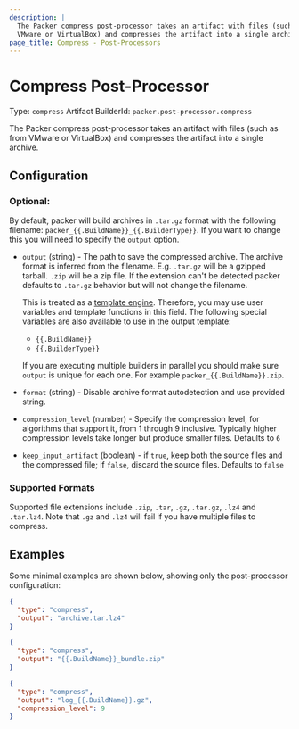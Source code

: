 ```yaml
---
description: |
  The Packer compress post-processor takes an artifact with files (such as from
  VMware or VirtualBox) and compresses the artifact into a single archive.
page_title: Compress - Post-Processors
---
```


<BadgesHeader>
  <PluginBadge type="official" />
</BadgesHeader>

# Compress Post-Processor

Type: `compress`
Artifact BuilderId: `packer.post-processor.compress`

The Packer compress post-processor takes an artifact with files (such as from
VMware or VirtualBox) and compresses the artifact into a single archive.

## Configuration

### Optional:

By default, packer will build archives in `.tar.gz` format with the following
filename: `packer_{{.BuildName}}_{{.BuilderType}}`. If you want to change this
you will need to specify the `output` option.

- `output` (string) - The path to save the compressed archive. The archive
  format is inferred from the filename. E.g. `.tar.gz` will be a gzipped
  tarball. `.zip` will be a zip file. If the extension can't be detected
  packer defaults to `.tar.gz` behavior but will not change the filename.

  This is treated as a
  [template engine](/docs/templates/legacy_json_templates/engine). Therefore, you
  may use user variables and template functions in this field.
  The following special variables are also available to use in the output
  template:

  - `{{.BuildName}}`
  - `{{.BuilderType}}`

  If you are executing multiple builders in parallel you should make sure
  `output` is unique for each one. For example `packer_{{.BuildName}}.zip`.

- `format` (string) - Disable archive format autodetection and use provided
  string.

- `compression_level` (number) - Specify the compression level, for
  algorithms that support it, from 1 through 9 inclusive. Typically higher
  compression levels take longer but produce smaller files. Defaults to `6`

- `keep_input_artifact` (boolean) - if `true`, keep both the source files and
  the compressed file; if `false`, discard the source files. Defaults to
  `false`

### Supported Formats

Supported file extensions include `.zip`, `.tar`, `.gz`, `.tar.gz`, `.lz4` and
`.tar.lz4`. Note that `.gz` and `.lz4` will fail if you have multiple files to
compress.

## Examples

Some minimal examples are shown below, showing only the post-processor
configuration:

```json
{
  "type": "compress",
  "output": "archive.tar.lz4"
}
```

```json
{
  "type": "compress",
  "output": "{{.BuildName}}_bundle.zip"
}
```

```json
{
  "type": "compress",
  "output": "log_{{.BuildName}}.gz",
  "compression_level": 9
}
```
